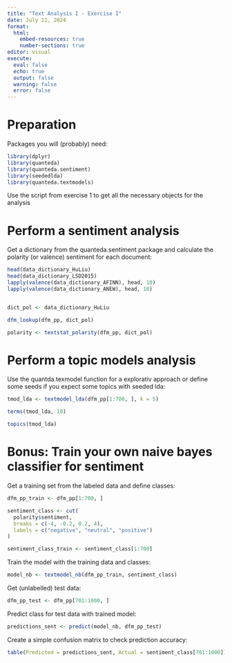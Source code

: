 ```yaml
---
title: "Text Analysis I - Exercise I"
date: July 11, 2024
format: 
  html:
    embed-resources: true
    number-sections: true
editor: visual
execute: 
  eval: false
  echo: true
  output: false
  warning: false
  error: false
---
```



# Preparation

Packages you will (probably) need:
```r
library(dplyr)
library(quanteda)
library(quanteda.sentiment)
library(seededlda)
library(quanteda.textmodels)
```

Use the script from exercise 1 to get all the necessary objects for the analysis


# Perform a sentiment analysis

Get a dictionary from the quanteda.sentiment package and calculate the polarity (or valence) sentiment for each document:
```r

head(data_dictionary_HuLiu)
head(data_dictionary_LSD2015)
lapply(valence(data_dictionary_AFINN), head, 10)
lapply(valence(data_dictionary_ANEW), head, 10)


dict_pol <- data_dictionary_HuLiu

dfm_lookup(dfm_pp, dict_pol)

polarity <- textstat_polarity(dfm_pp, dict_pol)
```


# Perform a topic models analysis

Use the quantda.texmodel function for a explorativ approach or define some seeds if you expect some topics with seeded lda:
```r
tmod_lda <- textmodel_lda(dfm_pp[1:700, ], k = 5)

terms(tmod_lda, 10)

topics(tmod_lda)
```


# **Bonus**: Train your own naive bayes classifier for sentiment 

Get a training set from the labeled data and define classes:
```r
dfm_pp_train <- dfm_pp[1:700, ]

sentiment_class <- cut(
  polarity$sentiment,
  breaks = c(-4, -0.2, 0.2, 4),
  labels = c("negative", "neutral", "positive")
)

sentiment_class_train <- sentiment_class[1:700]
```

Train the model with the training data and classes:
```r
model_nb <- textmodel_nb(dfm_pp_train, sentiment_class)
```

Get (unlabelled) test data:
```r
dfm_pp_test <- dfm_pp[701:1000, ]
```

Predict class for test data with trained model:
```r
predictions_sent <- predict(model_nb, dfm_pp_test)
```

Create a simple confusion matrix to check prediction accuracy:
```r
table(Predicted = predictions_sent, Actual = sentiment_class[701:1000])
```